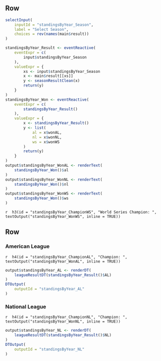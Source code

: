 Row {data-height=50}
----------

```r
selectInput(
    inputId = "standingsByYear_Season",
    label = "Select Season",
    choices = rev(names(main$result))
)
```

```r
standingsByYear_Result <- eventReactive(
    eventExpr = c(
        input$standingsByYear_Season
    ),
    valueExpr = {
        xs <- input$standingsByYear_Season
        x <- main$result[[xs]]
        y <- seasonResultClean(x)
        return(y)
    }
)
standingsByYear_Won <- eventReactive(
    eventExpr = c(
        standingsByYear_Result()
    ),
    valueExpr = {
        x <- standingsByYear_Result()
        y <- list(
            al = x$wonAL,
            nl = x$wonNL,
            ws = x$wonWS
        )
        return(y)
    }
)
output$standingsByYear_WonAL <- renderText(
    standingsByYear_Won()$al
)
output$standingsByYear_WonNL <- renderText(
    standingsByYear_Won()$nl
)
output$standingsByYear_WonWS <- renderText(
    standingsByYear_Won()$ws
)
```

`r  h3(id = "standingsByYear_ChampionWS", "World Series Champion: ", textOutput("standingsByYear_WonWS", inline = TRUE))`

Row
----------

### American League

`r  h4(id = "standingsByYear_ChampionAL", "Champion: ", textOutput("standingsByYear_WonAL", inline = TRUE))`

```r
output$standingsByYear_AL <- renderDT(
    leagueResultDT(standingsByYear_Result()$AL)
)
DTOutput(
    outputId = "standingsByYear_AL"
)
```

### National League

`r  h4(id = "standingsByYear_ChampionNL", "Champion: ", textOutput("standingsByYear_WonNL", inline = TRUE))`

```r
output$standingsByYear_NL <- renderDT(
    leagueResultDT(standingsByYear_Result()$NL)
)
DTOutput(
    outputId = "standingsByYear_NL"
)
```
